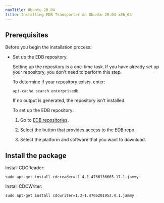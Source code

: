 ```yaml
---
navTitle: Ubuntu 20.04
title: Installing EDB Transporter on Ubuntu 20.04 x86_64
---
```


## Prerequisites

Before you begin the installation process:

- Set up the EDB repository.

  Setting up the repository is a one-time task. If you have already set up your repository, you don't need to perform this step.

  To determine if your repository exists, enter:

  `apt-cache search enterprisedb`

  If no output is generated, the repository isn't installed.

  To set up the EDB repository:

  1. Go to [EDB repositories](https://www.enterprisedb.com/repos-downloads).

  1. Select the button that provides access to the EDB repo.

  1. Select the platform and software that you want to download.

## Install the package

Install CDCReader:

```shell
sudo apt-get install cdcreader=-1.4-1.4766136665.17.1.jammy
```

Install CDCWriter:

```shell
sudo apt-get install cdcwriter=1.3-1.4766201953.4.1.jammy
```
